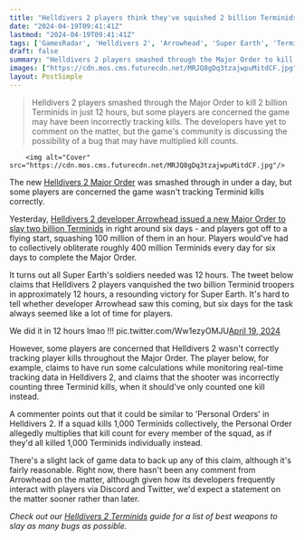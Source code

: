 ```yaml
---
title: "Helldivers 2 players think they've squished 2 billion Terminids in 12 hours, but some are worried the latest Major Order was tracking kills wrong"
date: "2024-04-19T09:41:41Z"
lastmod: "2024-04-19T09:41:41Z"
tags: ['GamesRadar', 'Helldivers 2', 'Arrowhead', 'Super Earth', 'Terminids']
draft: false
summary: "Helldivers 2 players smashed through the Major Order to kill 2 billion Terminids in just 12 hours, but some players are concerned the game may have been incorrectly tracking kills. The developers have yet to comment on the matter, but the game's community is discussing the possibility of a bug that may have multiplied kill counts."
images: ["https://cdn.mos.cms.futurecdn.net/MRJQ8gDq3tzajwpuMitdCF.jpg"]
layout: PostSimple
---
```

> Helldivers 2 players smashed through the Major Order to kill 2 billion Terminids in just 12 hours, but some players are concerned the game may have been incorrectly tracking kills. The developers have yet to comment on the matter, but the game's community is discussing the possibility of a bug that may have multiplied kill counts.


        <img alt="Cover" src="https://cdn.mos.cms.futurecdn.net/MRJQ8gDq3tzajwpuMitdCF.jpg"/>
        
The new [Helldivers 2 Major Order](https://www.gamesradar.com/helldivers-2-major-orders/) was smashed through in under a day, but some players are concerned the game wasn't tracking Terminid kills correctly.

Yesterday, [Helldivers 2 developer Arrowhead issued a new Major Order to slay two billion Terminids](https://www.gamesradar.com/after-slowing-the-automaton-invasion-helldivers-2s-next-major-order-asks-players-to-squash-2-billion-terminids-and-100-million-of-them-died-in-the-first-hour/) in right around six days - and players got off to a flying start, squashing 100 million of them in an hour. Players would've had to collectively obliterate roughly 400 million Terminids every day for six days to complete the Major Order.

It turns out all Super Earth's soldiers needed was 12 hours. The tweet below claims that Helldivers 2 players vanquished the two billion Terminid troopers in approximately 12 hours, a resounding victory for Super Earth. It's hard to tell whether developer Arrowhead saw this coming, but six days for the task always seemed like a lot of time for players.

We did it in 12 hours lmao !!! pic.twitter.com/Ww1ezyOMJU[April 19, 2024](https://twitter.com/HelldiversAlert/status/1781137374199886169)

However, some players are concerned that Helldivers 2 wasn't correctly tracking player kills throughout the Major Order. The player below, for example, claims to have run some calculations while monitoring real-time tracking data in Helldivers 2, and claims that the shooter was incorrectly counting three Terminid kills, when it should've only counted one kill instead.

A commenter points out that it could be similar to 'Personal Orders' in Helldivers 2. If a squad kills 1,000 Terminids collectively, the Personal Order allegedly multiplies that kill count for every member of the squad, as if they'd all killed 1,000 Terminids individually instead.

There's a slight lack of game data to back up any of this claim, although it's fairly reasonable. Right now, there hasn't been any comment from Arrowhead on the matter, although given how its developers frequently interact with players via Discord and Twitter, we'd expect a statement on the matter sooner rather than later.

*Check out our *[<em>Helldivers 2 Terminids</em>](https://www.gamesradar.com/helldivers-2-terminids-bugs/)* guide for a list of best weapons to slay as many bugs as possible.*
        